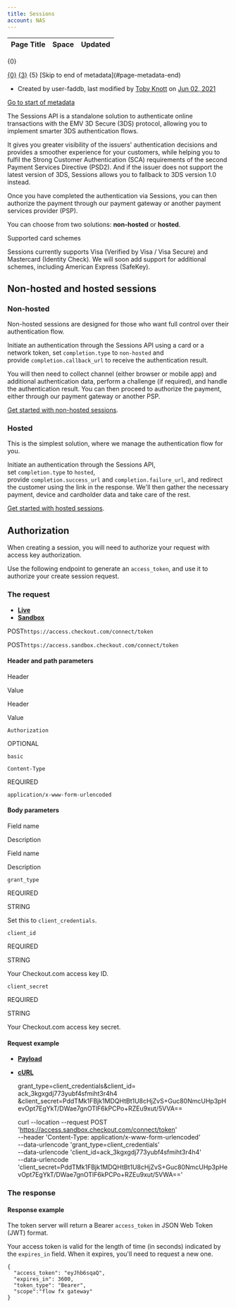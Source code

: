 ```yaml
---
title: Sessions
account: NAS
---
```


<table class="aui"> <thead> <tr class="header"> <th class="search-result-title">Page Title</th> <th class="search-result-space">Space</th> <th class="search-result-date">Updated</th> </tr> </thead> </table> <p class="search-result-count">{0}</p> <tr class="search-result"> <td class="search-result-title"><a href="{1}" class="content-type-{2}"><span>{0}</span></a></td> <td class="search-result-space"><a class="space" href="/display/{4}/" title="{3}">{3}</a></td> <td class="search-result-date"><span class="date" title="{6}">{5}</span></td> </tr> [Skip to end of metadata](#page-metadata-end)

*   Created by user-faddb, last modified by [Toby Knott](    /display/~toby.knott
    ) on [Jun 02, 2021](/pages/diffpagesbyversion.action?pageId=8487990&selectedPageVersions=12&selectedPageVersions=13 "Show changes")

[Go to start of metadata](#page-metadata-start)

The Sessions API is a standalone solution to authenticate online transactions with the EMV 3D Secure (3DS) protocol, allowing you to implement smarter 3DS authentication flows.

It gives you greater visibility of the issuers' authentication decisions and provides a smoother experience for your customers, while helping you to fulfil the Strong Customer Authentication (SCA) requirements of the second Payment Services Directive (PSD2). And if the issuer does not support the latest version of 3DS, Sessions allows you to fallback to 3DS version 1.0 instead.

Once you have completed the authentication via Sessions, you can then authorize the payment through our payment gateway or another payment services provider (PSP).

You can choose from two solutions: **non-hosted** or **hosted**.

Supported card schemes

Sessions currently supports Visa (Verified by Visa / Visa Secure) and Mastercard (Identity Check). We will soon add support for additional schemes, including American Express (SafeKey).

Non-hosted and hosted sessions
------------------------------

### Non-hosted

Non-hosted sessions are designed for those who want full control over their authentication flow.

Initiate an authentication through the Sessions API using a card or a network token, set `completion.type` to `non-hosted` and provide `completion.callback_url` to receive the authentication result.

You will then need to collect channel (either browser or mobile app) and additional authentication data, perform a challenge (if required), and handle the authentication result. You can then proceed to authorize the payment, either through our payment gateway or another PSP.

[Get started with non-hosted sessions](/display/x/Non-hosted+sessions).

### Hosted

This is the simplest solution, where we manage the authentication flow for you.

Initiate an authentication through the Sessions API, set `completion.type` to `hosted`, provide `completion.success_url` and `completion.failure_url`, and redirect the customer using the link in the response. We'll then gather the necessary payment, device and cardholder data and take care of the rest.

[Get started with hosted sessions](/display/x/Hosted+sessions).

Authorization
-------------

When creating a session, you will need to authorize your request with access key authorization.

Use the following endpoint to generate an `access_token`, and use it to authorize your create session request.

### The request

*   [**Live**](#tabs-8ee1ac3d-ae4c-424d-aa4b-532321b5de1e-1)
*   [**Sandbox**](#tabs-8ee1ac3d-ae4c-424d-aa4b-532321b5de1e-2)

POST`https://access.checkout.com/connect/token`

POST`https://access.sandbox.checkout.com/connect/token`

#### Header and path parameters

Header

Value

Header

Value

`Authorization`

OPTIONAL

`basic`

`Content-Type`

REQUIRED

`application/x-www-form-urlencoded`

#### Body parameters

Field name

Description

Field name

Description

`grant_type`

REQUIRED

STRING

Set this to `client_credentials`.

`client_id`

REQUIRED

STRING

Your Checkout.com access key ID.

`client_secret`

REQUIRED

STRING

Your Checkout.com access key secret.

#### Request example

*   [**Payload**](#tabs-e9d68917-5dd0-4808-9436-2ae3e4d8338d-1)
*   [**cURL**](#tabs-e9d68917-5dd0-4808-9436-2ae3e4d8338d-2)

    grant_type=client_credentials&client_id= ack_3kgxgdj773yubf4sfmiht3r4h4
    &client_secret=PddTMk1FBjk1MDQHtBt1U8cHjZvS+Guc80NmcUHp3pHevOpt7EgYkT/DWae7gnOTlF6kPCPo+RZEu9xut/5VVA==

    curl --location --request POST 'https://access.sandbox.checkout.com/connect/token' \
    --header 'Content-Type: application/x-www-form-urlencoded' \
    --data-urlencode 'grant_type=client_credentials' \
    --data-urlencode 'client_id=ack_3kgxgdj773yubf4sfmiht3r4h4' \
    --data-urlencode 'client_secret=PddTMk1FBjk1MDQHtBt1U8cHjZvS+Guc80NmcUHp3pHevOpt7EgYkT/DWae7gnOTlF6kPCPo+RZEu9xut/5VWA=='

### The response

#### Response example

The token server will return a Bearer `access_token` in JSON Web Token (JWT) format.

Your access token is valid for the length of time (in seconds) indicated by the `expires_in` field. When it expires, you'll need to request a new one.

    {
      "access_token": "eyJhb6sqaQ",
      "expires_in": 3600,
      "token_type": "Bearer",
      "scope":"flow fx gateway"
    }
